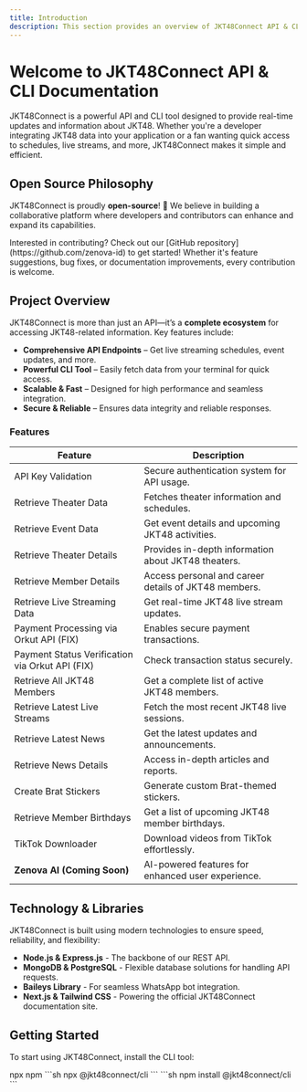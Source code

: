 ```yaml
---
title: Introduction
description: This section provides an overview of JKT48Connect API & CLI.
---
```


# Welcome to JKT48Connect API & CLI Documentation

JKT48Connect is a powerful API and CLI tool designed to provide real-time updates and information about JKT48. Whether you're a developer integrating JKT48 data into your application or a fan wanting quick access to schedules, live streams, and more, JKT48Connect makes it simple and efficient.

## Open Source Philosophy

JKT48Connect is proudly **open-source**! 🚀 We believe in building a collaborative platform where developers and contributors can enhance and expand its capabilities.

<Note title="Contribute"> 
 Interested in contributing? Check out our [GitHub repository](https://github.com/zenova-id) to get started! Whether it's feature suggestions, bug fixes, or documentation improvements, every contribution is welcome.
</Note>

## Project Overview

JKT48Connect is more than just an API—it’s a **complete ecosystem** for accessing JKT48-related information. Key features include:

- **Comprehensive API Endpoints** – Get live streaming schedules, event updates, and more.
- **Powerful CLI Tool** – Easily fetch data from your terminal for quick access.
- **Scalable & Fast** – Designed for high performance and seamless integration.
- **Secure & Reliable** – Ensures data integrity and reliable responses.

### Features

| **Feature**                                     | **Description**                                         |
|-------------------------------------------------|---------------------------------------------------------|
| API Key Validation                              | Secure authentication system for API usage.            |
| Retrieve Theater Data                           | Fetches theater information and schedules.             |
| Retrieve Event Data                             | Get event details and upcoming JKT48 activities.       |
| Retrieve Theater Details                        | Provides in-depth information about JKT48 theaters.    |
| Retrieve Member Details                         | Access personal and career details of JKT48 members.   |
| Retrieve Live Streaming Data                    | Get real-time JKT48 live stream updates.               |
| Payment Processing via Orkut API (FIX)          | Enables secure payment transactions.                   |
| Payment Status Verification via Orkut API (FIX) | Check transaction status securely.                     |
| Retrieve All JKT48 Members                      | Get a complete list of active JKT48 members.           |
| Retrieve Latest Live Streams                    | Fetch the most recent JKT48 live sessions.             |
| Retrieve Latest News                            | Get the latest updates and announcements.              |
| Retrieve News Details                           | Access in-depth articles and reports.                  |
| Create Brat Stickers                            | Generate custom Brat-themed stickers.                  |
| Retrieve Member Birthdays                       | Get a list of upcoming JKT48 member birthdays.         |
| TikTok Downloader                               | Download videos from TikTok effortlessly.              |
| **Zenova AI (Coming Soon)**                     | AI-powered features for enhanced user experience.      |

## Technology & Libraries

JKT48Connect is built using modern technologies to ensure speed, reliability, and flexibility:

- **Node.js & Express.js** - The backbone of our REST API.
- **MongoDB & PostgreSQL** - Flexible database solutions for handling API requests.
- **Baileys Library** - For seamless WhatsApp bot integration.
- **Next.js & Tailwind CSS** - Powering the official JKT48Connect documentation site.

## Getting Started

To start using JKT48Connect, install the CLI tool:

<Tabs defaultValue="npx" className="pt-5 pb-1">
  <TabsList>
    <TabsTrigger value="npx">npx</TabsTrigger>
    <TabsTrigger value="npm">npm</TabsTrigger>
  </TabsList>
  <TabsContent value="npx">
    ```sh
    npx @jkt48connect/cli 
    ```</TabsContent>
  <TabsContent value="npm">
    ```sh
    npm install @jkt48connect/cli
    ```</TabsContent>
</Tabs>
